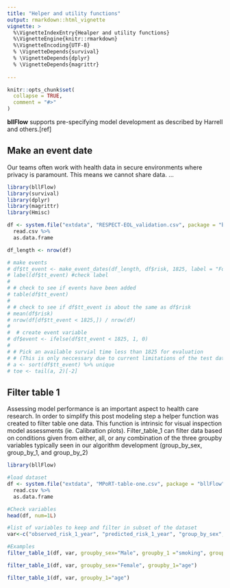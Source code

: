 ```yaml
---
title: "Helper and utility functions"
output: rmarkdown::html_vignette
vignette: >
  %\VignetteIndexEntry{Healper and utility functions}
  %\VignetteEngine{knitr::rmarkdown}
  %\VignetteEncoding{UTF-8}
  % \VignetteDepends{survival}
  % \VignetteDepends{dplyr}
  % \VignetteDepends{magrittr}
  
---
```

  
```r
knitr::opts_chunk$set(
  collapse = TRUE,
  comment = "#>"
)
```
**bllFlow** supports pre-specifying model development as described by Harrell 
and others.[ref]


## Make an event date
Our teams often work with health data in secure environments where privacy is 
paramount. This means we cannot share data. ...
```r
library(bllFlow)
library(survival)
library(dplyr)
library(magrittr)
library(Hmisc)

df <- system.file("extdata", "RESPECT-EOL_validation.csv", package = "bllFlow") %>%
  read.csv %>%
  as.data.frame

df_length <- nrow(df)

# make events
# df$tt_event <- make_event_dates(df_length, df$risk, 1825, label = "FollowUp", units = 'days')
# label(df$tt_event) #check label
# 
# # check to see if events have been added
# table(df$tt_event)
# 
# # check to see if df$tt_event is about the same as df$risk
# mean(df$risk)
# nrow(df[df$tt_event < 1825,]) / nrow(df)
# 
#  # create event variable
# df$event <- ifelse(df$tt_event < 1825, 1, 0)
# 
# # Pick an available survial time less than 1825 for evaluation
# # (This is only neccessary due to current limitations of the test dataset)
# a <- sort(df$tt_event) %>% unique
# toe <- tail(a, 2)[-2]
```

## Filter table 1
Assessing model performance is an important aspect to health care research. In order to simplify this post modeling step a helper function was created to filter table one data. This function is intrinsic for visual inspection model assessments (ie. Calibration plots). Filter_table_1 can filter data based on conditions given from either, all, or any combination of the three groupby variables typically seen in our algorithm development (group_by_sex, group_by_1, and group_by_2) 
```r
library(bllFlow)

#load dataset
df <- system.file("extdata", "MPoRT-table-one.csv", package = "bllFlow") %>%
  read.csv %>%
  as.data.frame

#Check variables
head(df, num=1L)

#list of variables to keep and filter in subset of the dataset
var<-c("observed_risk_1_year", "predicted_risk_1_year", "group_by_sex", "group_by_1", "group_by_2","group_by_value_label_1") 

#Examples
filter_table_1(df, var, groupby_sex="Male", groupby_1 ="smoking", groupby_2="packyears")

filter_table_1(df, var, groupby_sex="Female", groupby_1="age")

filter_table_1(df, var, groupby_1="age")


```

